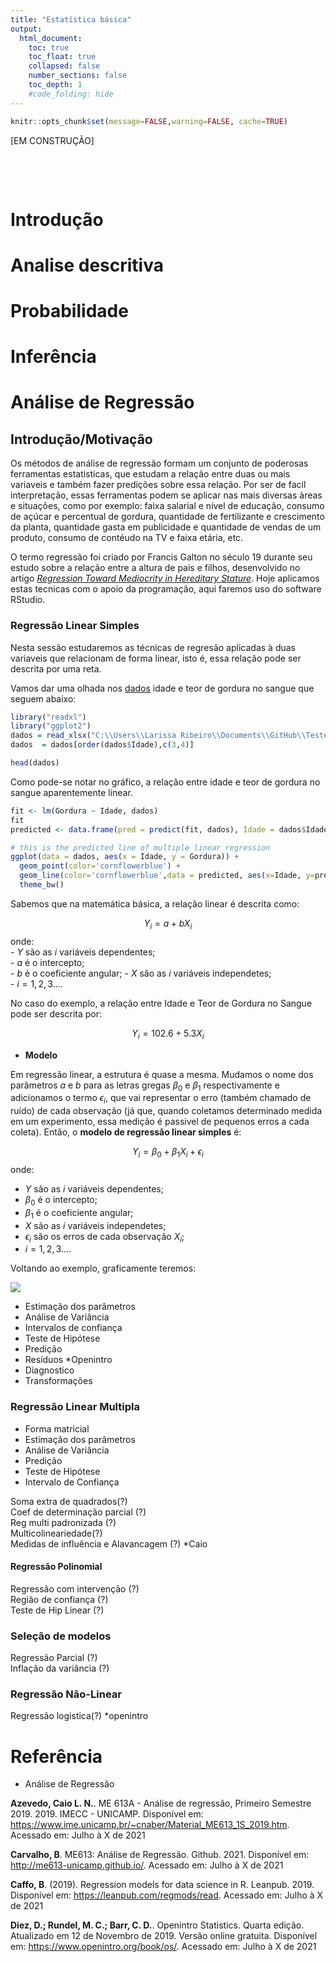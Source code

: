 ```yaml
---
title: "Estatística básica"
output:
  html_document:
    toc: true
    toc_float: true
    collapsed: false
    number_sections: false
    toc_depth: 1
    #code_folding: hide
---
```


```r
knitr::opts_chunk$set(message=FALSE,warning=FALSE, cache=TRUE)
```
[EM CONSTRUÇÃO]

&nbsp;

&nbsp;

# Introdução
# Analise descritiva
# Probabilidade
# Inferência

# Análise de Regressão

## Introdução/Motivação

Os métodos de análise de regressão formam um conjunto de poderosas ferramentas estatisticas, que estudam a relação entre duas ou mais variaveis e também fazer predições sobre essa relação. Por ser de facil interpretação, essas ferramentas podem se aplicar nas mais diversas àreas e situações, como por exemplo: faixa salarial e nível de educação, consumo de açúcar e percentual de gordura, quantidade de fertilizante e crescimento da planta, quantidade gasta em publicidade e quantidade de vendas de um produto, consumo de contéudo na TV e faixa etária, etc. 

O termo regressão foi criado por Francis Galton no século 19 durante seu estudo sobre a relação entre a altura de pais e filhos, desenvolvido no artigo [*Regression Toward Mediocrity in Hereditary Stature*](https://galton.org/essays/1880-1889/galton-1886-jaigi-regression-stature.pdf). Hoje aplicamos estas tecnicas com o apoio da programação, aqui faremos uso do software RStudio.  

### Regressão Linear Simples  

Nesta sessão estudaremos as técnicas de regresão aplicadas à duas variaveis que relacionam de forma linear, isto é, essa relação pode ser descrita por uma reta.

Vamos dar uma olhada nos [dados](https://people.sc.fsu.edu/~jburkardt/datasets/regression/x09.txt) idade e teor de gordura no sangue que seguem abaixo:

```r
library("readxl")
library("ggplot2")
dados = read_xlsx("C:\\Users\\Larissa Ribeiro\\Documents\\GitHub\\TesteWebsite\\sangue.xlsx")
dados  = dados[order(dados$Idade),c(3,4)]
```

```r
head(dados)
```

Como pode-se notar no gráfico, a relação entre idade e teor de gordura no sangue aparentemente linear.
```r
fit <- lm(Gordura ~ Idade, dados) 
fit
predicted <- data.frame(pred = predict(fit, dados), Idade = dados$Idade)
```


```r
# this is the predicted line of multiple linear regression
ggplot(data = dados, aes(x = Idade, y = Gordura)) + 
  geom_point(color='cornflowerblue') +
  geom_line(color='cornflowerblue',data = predicted, aes(x=Idade, y=pred))+
  theme_bw()
```

Sabemos que na matemática básica, a relação linear é descrita como:

$$Y_i = a+bX_i$$
onde:  
 - $Y$ são as $i$ variáveis dependentes;  
 - $a$ é o intercepto;  
 - $b$ é o coeficiente angular;
 - $X$ são as $i$ variáveis independetes;  
 - $i=1,2,3...$.
 
No caso do exemplo, a relação entre Idade e Teor de Gordura no Sangue pode ser descrita por:

$$Y_i = 102.6 + 5.3X_i$$
 

 + **Modelo**
 
Em regressão linear, a estrutura é quase a mesma. Mudamos o nome dos parâmetros $a$ e $b$ para as letras gregas $\beta_0$ e $\beta_1$ respectivamente e adicionamos o termo $\epsilon_i$, que vai representar o erro (também chamado de ruído) de cada observação (já que, quando coletamos determinado medida em um experimento, essa medição é passivel de pequenos erros a cada coleta). Então, o **modelo de regressão linear simples** é:


$$Y_i =\beta_0+\beta_1X_i + \epsilon_i$$
onde:  
 
 - $Y$ são as $i$ variáveis dependentes;  
 - $\beta_0$ é o intercepto;  
 - $\beta_1$ é o coeficiente angular;
 - $X$ são as $i$ variáveis independetes; 
 - $\epsilon_i$ são os erros de cada observação $X_i$;
 - $i=1,2,3...$.

Voltando ao exemplo, graficamente teremos: 

<div style="float:center;max-width:90%; max-height: 120%;" markdown="1"> ![](images/denovo.jpeg)
</div> 
 
 + Estimação dos parâmetros
 + Análise de Variância
 + Intervalos de confiança
 + Teste de Hipótese
 + Predição
 + Resíduos *Openintro
 + Diagnostico
 + Transformações

### Regressão Linear Multipla
 
 + Forma matricial
 + Estimação dos parâmetros
 + Análise de Variância
 + Predição
 + Teste de Hipótese
 + Intervalo de Confiança

Soma extra de quadrados(?)  
Coef de determinação parcial (?)  
Reg multi padronizada (?)  
Multicolineariedade(?)  
Medidas de influência e Alavancagem (?) *Caio  

#### Regressão Polinomial
 
Regressão com intervenção (?)  
Região de confiança (?)  
Teste de Hip Linear (?)  

### Seleção de modelos

Regressão Parcial (?)   
Inflação da variância (?)   


### Regressão Não-Linear

Regressão logistica(?) *openintro

# Referência  

* Análise de Regressão  

**Azevedo, Caio L. N.**. ME 613A - Análise de regressão, Primeiro Semestre 2019. 2019. IMECC - UNICAMP. Disponível em: [https://www.ime.unicamp.br/~cnaber/Material_ME613_1S_2019.htm](https://www.ime.unicamp.br/~cnaber/Material_ME613_1S_2019.htm). Acessado em: Julho à X de 2021  

**Carvalho, B**. ME613: Análise de Regressão. Github. 2021. Disponível em: [http://me613-unicamp.github.io/](http://me613-unicamp.github.io/). Acessado em: Julho à X de 2021  

**Caffo, B**. (2019). Regression models for data science in R. Leanpub. 2019. Disponível em: [https://leanpub.com/regmods/read](https://leanpub.com/regmods/read). Acessado em: Julho à X de 2021  

**Diez, D.; Rundel, M. C.; Barr, C. D.**. Openintro Statistics. Quarta edição. Atualizado em 12 de Novembro de 2019. Versão online gratuita. Disponível em: [https://www.openintro.org/book/os/](https://www.openintro.org/book/os/). Acessado em: Julho à X de 2021  

